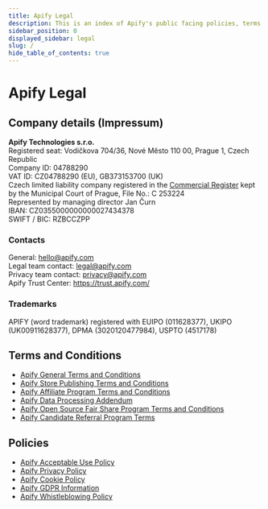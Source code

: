 ```yaml
---
title: Apify Legal
description: This is an index of Apify's public facing policies, terms of use and legal documents.
sidebar_position: 0
displayed_sidebar: legal
slug: /
hide_table_of_contents: true
---
```


# Apify Legal
<!-- vale off -->

## Company details (Impressum)

**Apify Technologies s.r.o.**<br/>
Registered seat: Vodičkova 704/36, Nové Město 110 00, Prague 1, Czech Republic<br/>
Company ID: 04788290<br/>
VAT ID: CZ04788290 (EU), GB373153700 (UK)<br/>
Czech limited liability company registered in the [Commercial Register](https://or.justice.cz/ias/ui/rejstrik-firma.vysledky?subjektId=924944&typ=PLATNY) kept by the Municipal Court of Prague, File No.: C 253224<br/>
Represented by managing director Jan Čurn<br/>
IBAN: CZ0355000000000027434378<br/>
SWIFT / BIC: RZBCCZPP

### Contacts

General: hello@apify.com<br/>
Legal team contact: legal@apify.com<br/>
Privacy team contact: privacy@apify.com<br/>
Apify Trust Center: https://trust.apify.com/<br/>

### Trademarks

APIFY (word trademark) registered with EUIPO (011628377), UKIPO (UK00911628377), DPMA (3020120477984), USPTO (4517178)

## Terms and Conditions

- [Apify General Terms and Conditions](./latest/terms/general-terms-and-conditions.md)
- [Apify Store Publishing Terms and Conditions](./latest/terms/store-publishing-terms-and-conditions.md)
- [Apify Affiliate Program Terms and Conditions](./latest/terms/affiliate-program-terms-and-conditions.md)
- [Apify Data Processing Addendum](./latest/terms/data-processing-addendum.md)
- [Apify Open Source Fair Share Program Terms and Conditions](./latest/terms/fair-share-program-terms-and-conditions.md)
- [Apify Candidate Referral Program Terms](./latest/terms/candidate-referral-program-terms-and-conditions.md)

## Policies

- [Apify Acceptable Use Policy](./latest/policies/acceptable-use-policy.md)
- [Apify Privacy Policy](./latest/policies/privacy-policy.md)
- [Apify Cookie Policy](./latest/policies/cookie-policy.md)
- [Apify GDPR Information](./latest/policies/gdpr-information.md)
- [Apify Whistleblowing Policy](./latest/policies/whistleblowing-policy.md)
